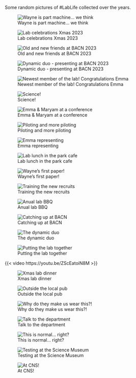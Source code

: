 Some random pictures of #LabLife collected over the years.

::: {layout-ncol="3"}

![Wayne is part machine... we think](lablife/wayne+machine.jpg)

![Lab celebrations Xmas 2023](lablife/xmas23.jpg)


![Old and new friends at BACN 2023](lablife/dinner23.jpg)

![Dynamic duo - presenting at BACN 2023](lablife/BACN23.jpg)

![Newest member of the lab! Congratulations Emma](lablife/baby.jpg)

![Science!](lablife/Science.jpeg)

![Emma & Maryam at a conference](lablife/EmmaConf.jpeg)

![Piloting and more piloting](lablife/InLab.jpeg)

![Emma representing](lablife/EmmaPanel.jpeg)

![Lab lunch in the park cafe](lablife/LabLunch.jpeg)

![Wayne's first paper!](lablife/tACSpaper.jpeg)

![Training the new recruits](lablife/Lianne.jpeg)

![Anual lab BBQ](lablife/labBBQ.jpeg)

![Catching up at BACN](lablife/BACNlunch.jpeg)

![The dynamic duo](lablife/JAtalk.jpeg)

![Putting the lab together](lablife/BuildingLab.jpg)

{{< video https://youtu.be/ZScEatoiN8M >}}

![Xmas lab dinner](lablife/xmas.jpg)

![Outside the local pub](lablife/JoannaEnida.jpg)

![Why do they make us wear this?!](lablife/stupid.jpg)

![Talk to the department](lablife/departmental.jpg)

![This is normal... right?](lablife/normal.jpg)

![Testing at the Science Museum](lablife/ScienceMuseum.jpg)

![At CNS!](lablife/CNS.jpg)
:::
